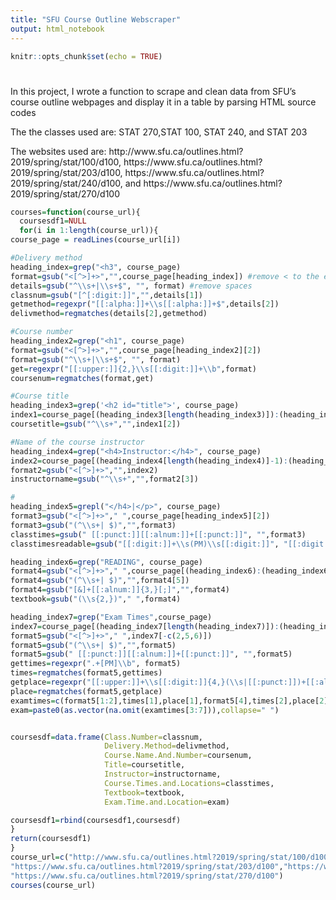 ```yaml
---
title: "SFU Course Outline Webscraper"
output: html_notebook
---
```


```r
knitr::opts_chunk$set(echo = TRUE)
```

#
In this project, I wrote a function to scrape and clean data from SFU's course outline webpages and display it in a table by parsing HTML source codes

The the classes used are: STAT 270,STAT 100, STAT 240, and STAT 203 

The websites used are:
http://www.sfu.ca/outlines.html?2019/spring/stat/100/d100, https://www.sfu.ca/outlines.html?2019/spring/stat/203/d100, https://www.sfu.ca/outlines.html?2019/spring/stat/240/d100, and https://www.sfu.ca/outlines.html?2019/spring/stat/270/d100

```r
courses=function(course_url){
  coursesdf1=NULL
  for(i in 1:length(course_url)){
course_page = readLines(course_url[i])

#Delivery method
heading_index=grep("<h3", course_page)
format=gsub("<[^>]+>","",course_page[heading_index]) #remove < to the end >
details=gsub("^\\s+|\\s+$", "", format) #remove spaces
classnum=gsub("[^[:digit:]]","",details[1])
getmethod=regexpr("[[:alpha:]]+\\s[[:alpha:]]+$",details[2])
delivmethod=regmatches(details[2],getmethod)

#Course number
heading_index2=grep("<h1", course_page)
format=gsub("<[^>]+>","",course_page[heading_index2][2]) 
format=gsub("^\\s+|\\s+$", "", format)
get=regexpr("[[:upper:]]{2,}\\s[[:digit:]]+\\b",format)
coursenum=regmatches(format,get)

#Course title
heading_index3=grep('<h2 id="title">', course_page)
index1=course_page[(heading_index3[length(heading_index3)]):(heading_index3[length(heading_index3)]+1)]
coursetitle=gsub("^\\s+","",index1[2])

#Name of the course instructor
heading_index4=grep("<h4>Instructor:</h4>", course_page)
index2=course_page[(heading_index4[length(heading_index4)]-1):(heading_index4[length(heading_index4)]+1)]
format2=gsub("<[^>]+>","",index2)
instructorname=gsub("^\\s+","",format2[3])

#
heading_index5=grepl("</h4>|</p>", course_page)
format3=gsub("<[^>]+>"," ",course_page[heading_index5][2])
format3=gsub("(^\\s+| $)","",format3)
classtimes=gsub(" [[:punct:]][[:alnum:]]+[[:punct:]]", "",format3)
classtimesreadable=gsub("[[:digit:]]+\\s(PM)\\s[[:digit:]]", "[[:digit:]]+\\s(PM to)\\s[[:digit:]]",classtimes)

heading_index6=grep("READING", course_page)
format4=gsub("<[^>]+>"," ",course_page[(heading_index6):(heading_index6+5)])
format4=gsub("(^\\s+| $)","",format4[5])
format4=gsub("[&]+[[:alnum:]]{3,}[;]","",format4)
textbook=gsub("(\\s{2,})"," ",format4)

heading_index7=grep("Exam Times",course_page)
index7=course_page[(heading_index7[length(heading_index7)]):(heading_index7[length(heading_index7)]+7)]
format5=gsub("<[^>]+>"," ",index7[-c(2,5,6)])
format5=gsub("(^\\s+| $)","",format5)
format5=gsub(" [[:punct:]][[:alnum:]]+[[:punct:]]", "",format5)
gettimes=regexpr(".+[PM]\\b", format5)
times=regmatches(format5,gettimes)
getplace=regexpr("[[:upper:]]+\\s[[:digit:]]{4,}(\\s|[[:punct:]])+[[:alnum:]]+$", format5)
place=regmatches(format5,getplace)
examtimes=c(format5[1:2],times[1],place[1],format5[4],times[2],place[2])
exam=paste0(as.vector(na.omit(examtimes[3:7])),collapse=" ")


coursesdf=data.frame(Class.Number=classnum,
                     Delivery.Method=delivmethod,
                     Course.Name.And.Number=coursenum,
                     Title=coursetitle, 
                     Instructor=instructorname, 
                     Course.Times.and.Locations=classtimes, 
                     Textbook=textbook, 
                     Exam.Time.and.Location=exam)

coursesdf1=rbind(coursesdf1,coursesdf)
}
return(coursesdf1)
}
course_url=c("http://www.sfu.ca/outlines.html?2019/spring/stat/100/d100",
"https://www.sfu.ca/outlines.html?2019/spring/stat/203/d100","https://www.sfu.ca/outlines.html?2019/spring/stat/240/d100",
"https://www.sfu.ca/outlines.html?2019/spring/stat/270/d100")
courses(course_url)
```

